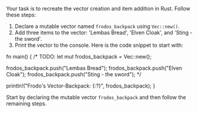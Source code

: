 Your task is to recreate the vector creation and item addition in Rust. Follow these steps:
1. Declare a mutable vector named `frodos_backpack` using `Vec::new()`.
2. Add three items to the vector: 'Lembas Bread', 'Elven Cloak', and 'Sting - the sword'.
3. Print the vector to the console.
Here is the code snippet to start with:

fn main() {
  /* TODO: let mut frodos_backpack = Vec::new();

  frodos_backpack.push("Lembas Bread");
  frodos_backpack.push("Elven Cloak");
  frodos_backpack.push("Sting - the sword"); */

  println!("Frodo's Vector-Backpack: {:?}", frodos_backpack);
}

Start by declaring the mutable vector `frodos_backpack` and then follow the remaining steps.